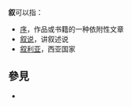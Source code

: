 '''叙'''可以指：

*[[序|序]]，作品或书籍的一种依附性文章
*[[叙说|叙说]]，讲叙述说
*[[叙利亚|叙利亚]]，西亚国家
== 參見 ==
* {{Lookfrom}}

{{Disambig|Cat=一字消歧义}}